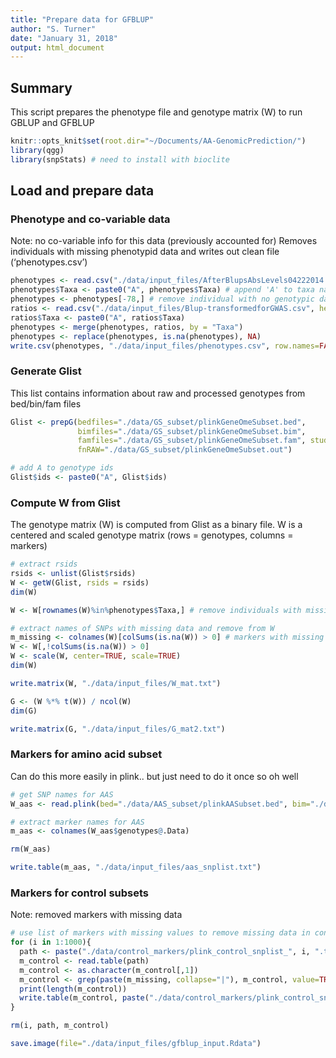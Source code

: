 ```yaml
---
title: "Prepare data for GFBLUP"
author: "S. Turner"
date: "January 31, 2018"
output: html_document
---
```

## Summary
This script prepares the phenotype file and genotype matrix (W) to run GBLUP and GFBLUP

```r
knitr::opts_knit$set(root.dir="~/Documents/AA-GenomicPrediction/")
library(qgg)
library(snpStats) # need to install with bioclite
```

## Load and prepare data

### Phenotype and co-variable data
Note: no co-variable info for this data (previously accounted for)
Removes individuals with missing phenotypid data and writes out clean file ('phenotypes.csv')
```r

phenotypes <- read.csv("./data/input_files/AfterBlupsAbsLevels04222014.csv")
phenotypes$Taxa <- paste0("A", phenotypes$Taxa) # append 'A' to taxa names
phenotypes <- phenotypes[-78,] # remove individual with no genotypic data
ratios <- read.csv("./data/input_files/Blup-transformedforGWAS.csv", header=TRUE)
ratios$Taxa <- paste0("A", ratios$Taxa)
phenotypes <- merge(phenotypes, ratios, by = "Taxa")
phenotypes <- replace(phenotypes, is.na(phenotypes), NA)
write.csv(phenotypes, "./data/input_files/phenotypes.csv", row.names=FALSE)

```

### Generate Glist
This list contains information about raw and processed genotypes from bed/bin/fam files
```r

Glist <- prepG(bedfiles="./data/GS_subset/plinkGeneOmeSubset.bed",
               bimfiles="./data/GS_subset/plinkGeneOmeSubset.bim",
               famfiles="./data/GS_subset/plinkGeneOmeSubset.fam", study="AA-gfblup",
               fnRAW="./data/GS_subset/plinkGeneOmeSubset.out")

# add A to genotype ids
Glist$ids <- paste0("A", Glist$ids)

```

### Compute W from Glist
The genotype matrix (W) is computed from Glist as a binary file. W is a centered and scaled genotype matrix (rows = genotypes, columns = markers)

```r

# extract rsids
rsids <- unlist(Glist$rsids)
W <- getW(Glist, rsids = rsids)
dim(W)

W <- W[rownames(W)%in%phenotypes$Taxa,] # remove individuals with missing phenotypic data

# extract names of SNPs with missing data and remove from W
m_missing <- colnames(W)[colSums(is.na(W)) > 0] # markers with missing data in full set
W <- W[,!colSums(is.na(W)) > 0]
W <- scale(W, center=TRUE, scale=TRUE)
dim(W)

write.matrix(W, "./data/input_files/W_mat.txt")

G <- (W %*% t(W)) / ncol(W)
dim(G)

write.matrix(G, "./data/input_files/G_mat2.txt")

```

### Markers for amino acid subset
Can do this more easily in plink.. but just need to do it once so oh well 
```r

# get SNP names for AAS
W_aas <- read.plink(bed="./data/AAS_subset/plinkAASubset.bed", bim="./data/AAS_subset/plinkAASubset.bim", fam="./data/AAS_subset/plinkAASubset.fam", na.strings=c("-9"), sep=".")

# extract marker names for AAS
m_aas <- colnames(W_aas$genotypes@.Data)

rm(W_aas)

write.table(m_aas, "./data/input_files/aas_snplist.txt")

```

### Markers for control subsets
Note: removed markers with missing data

```r
# use list of markers with missing values to remove missing data in control subsets
for (i in 1:1000){
  path <- paste("./data/control_markers/plink_control_snplist_", i, ".txt", sep="")
  m_control <- read.table(path)
  m_control <- as.character(m_control[,1])
  m_control <- grep(paste(m_missing, collapse="|"), m_control, value=TRUE, invert=TRUE)
  print(length(m_control))
  write.table(m_control, paste("./data/control_markers/plink_control_snplist_", i, ".txt", sep=""))
}

rm(i, path, m_control)

```

```r
save.image(file="./data/input_files/gfblup_input.Rdata")
```
